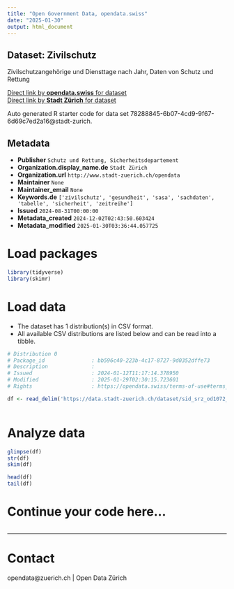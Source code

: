 ```yaml
---
title: "Open Government Data, opendata.swiss"
date: "2025-01-30"
output: html_document
---
```


## Dataset: Zivilschutz

Zivilschutzangehörige und Diensttage nach Jahr, Daten von Schutz und Rettung

[Direct link by **opendata.swiss** for dataset](https://opendata.swiss/de/dataset/zivilschutz)<br>
[Direct link by **Stadt Zürich** for dataset](https://data.stadt-zuerich.ch/dataset/sid_srz_od1072_zivilschutz_jahr)

Auto generated R starter code for data set 78288845-6b07-4cd9-9f67-6d69c7ed2a16@stadt-zurich.

## Metadata

- **Publisher** `Schutz und Rettung, Sicherheitsdepartement`
- **Organization.display_name.de** `Stadt Zürich`
- **Organization.url** `http://www.stadt-zuerich.ch/opendata`
- **Maintainer** `None`
- **Maintainer_email** `None`
- **Keywords.de** `['zivilschutz', 'gesundheit', 'sasa', 'sachdaten', 'tabelle', 'sicherheit', 'zeitreihe']`
- **Issued** `2024-08-31T00:00:00`
- **Metadata_created** `2024-12-02T02:43:50.603424`
- **Metadata_modified** `2025-01-30T03:36:44.057725`


# Load packages

```r

library(tidyverse)
library(skimr)

```

# Load data

-   The dataset has 1 distribution(s) in CSV format.
-   All available CSV distributions are listed below and can be read into a tibble.

```r

# Distribution 0
# Package_id               : bb596c40-223b-4c17-8727-9d0352dffe73
# Description              : 
# Issued                   : 2024-01-12T11:17:14.378950
# Modified                 : 2025-01-29T02:30:15.723601
# Rights                   : https://opendata.swiss/terms-of-use#terms_open

df <- read_delim('https://data.stadt-zuerich.ch/dataset/sid_srz_od1072_zivilschutz_jahr/download/GES107OD1072.csv')



```

# Analyze data

```r

glimpse(df)
str(df)
skim(df)

head(df)
tail(df)

```

# Continue your code here...

```r

```

------------------------------------------------------------------------

# Contact

opendata@zuerich.ch | Open Data Zürich

